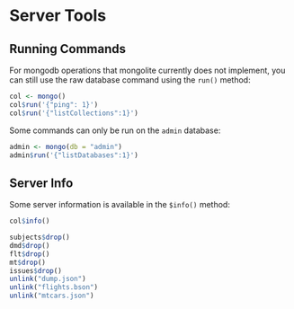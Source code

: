 # Server Tools

## Running Commands

For mongodb operations that mongolite currently does not implement, you can still use the raw database command using the `run()` method:

```r
col <- mongo()
col$run('{"ping": 1}')
col$run('{"listCollections":1}')
```

Some commands can only be run on the `admin` database:

```r
admin <- mongo(db = "admin")
admin$run('{"listDatabases":1}')
```


## Server Info

Some server information is available in the `$info()` method:

```r
col$info()
```



```r
subjects$drop()
dmd$drop()
flt$drop()
mt$drop()
issues$drop()
unlink("dump.json")
unlink("flights.bson")
unlink("mtcars.json")
```
